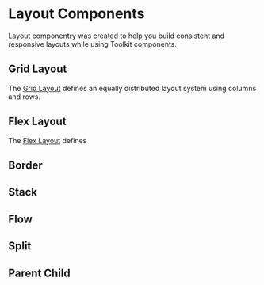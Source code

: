 
<Meta title="Layout/Docs/Introduction" />

# Layout Components

Layout componentry was created to help you build consistent and responsive layouts while using Toolkit components.

## Grid Layout

The [Grid Layout](/docs/layout-docs-gridlayout) defines an equally distributed layout system using columns and rows.

## Flex Layout

The [Flex Layout](/docs/layout-docs-flexlayout) defines

<Canvas>
  <Story id="layout-flexlayout--default-flex-layout" />
</Canvas>

## Border

## Stack

## Flow

## Split

## Parent Child
